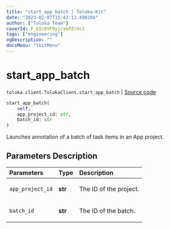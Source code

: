 ```yaml
---
title: "start_app_batch | Toloka-Kit"
date: "2023-02-07T15:42:11.490284"
author: ["Toloka Team"]
coverId: F_bIcOYF9yjrxkPZrXc3
tags: ["engineering"]
ogDescription: ""
docsMenu: "tkitMenu"
---
```


# start_app_batch
`toloka.client.TolokaClient.start_app_batch` | [Source code](https://github.com/Toloka/toloka-kit/blob/v1.1.3/src/client/__init__.py#L3965)

```python
start_app_batch(
    self,
    app_project_id: str,
    batch_id: str
)
```

Launches annotation of a batch of task items in an App project.

## Parameters Description

| Parameters | Type | Description |
| :----------| :----| :-----------|
`app_project_id`|**str**|<p>The ID of the project.</p>
`batch_id`|**str**|<p>The ID of the batch.</p>